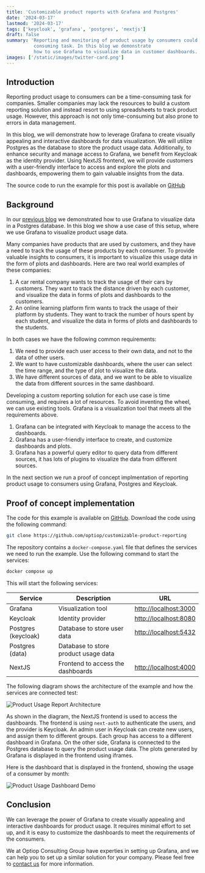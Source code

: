 ```yaml
---
title: 'Customizable product reports with Grafana and Postgres'
date: '2024-03-17'
lastmod: '2024-03-17'
tags: ['keycloak', 'grafana', 'postgres', 'nextjs']
draft: false
summary: 'Reporting and monitoring of product usage by consumers could be a time 
          consuming task. In this blog we demonstrate 
          how to use Grafana to visualize data in customer dashboards.'
images: ['/static/images/twitter-card.png']
---
```


## Introduction


Reporting product usage to consumers can be a time-consuming task for companies. 
Smaller companies may lack the resources to build a custom reporting solution and 
instead resort to using spreadsheets to track product usage. However, this approach 
is not only time-consuming but also prone to errors in data management.

In this blog, we will demonstrate how to leverage Grafana to create visually appealing 
and interactive dashboards for data visualization. We will utilize Postgres as the 
database to store the product usage data. Additionally, to enhance security and 
manage access to Grafana, we benefit from Keycloak as the identity provider. 
Using NextJS frontend, we will provide customers with a user-friendly interface 
to access and explore the plots and dashboards, empowering them to gain valuable 
insights from the data.

The source code to run the example for this post is available on 
[GitHub](https://github.com/optiop/customizable-product-reporting)

<TOCInline toc={props.toc} exclude="Introduction" />

## Background

In our [previous blog](https://optiop.org/blog/content/visualize-postgres-data-using-grafana-ecs/)
we demonstrated how to use Grafana to visualize data in a Postgres database. In this blog we show 
a use case of this setup, where we use Grafana to visualize product usage data.

Many companies have products that are used by customers, and they have a need to track the 
usage of these products by each consumer. To provide valuable insights to consumers, it 
is important to visualize this usage data in the form of plots and dashboards. 
Here are two real world examples of these companies:

1. A car rental company wants to track the usage of their cars by customers. They want to 
   track the distance driven by each customer, and visualize the data in forms of plots and 
   dashboards to the customers.
2. An online learning platform firm wants to track the usage of their platform by students. They 
   want to track the number of hours spent by each student, and visualize the data in forms 
   of plots and dashboards to the students.

In both cases we have the following common requirements:
1. We need to provide each user access to their own data, and not to the data of other users.
2. We want to have customizable dashboards, where the user can select the time range, and 
    the type of plot to visualize the data.
3. We have different sources of data, and we want to be able to visualize the data from 
    different sources in the same dashboard.

Developing a custom reporting solution for each use case is time consuming, and requires
a lot of resources. To avoid inventing the wheel, we can use existing tools. Grafana 
is a visualization tool that meets all the requirements above. 
1. Grafana can be integrated with Keycloak to manage the access to the dashboards.
2. Grafana has a user-friendly interface to create, and customize dashboards and plots.
3. Grafana has a powerful query editor to query data from different sources, it has 
  lots of plugins to visualize the data from different sources.

In the next section we run a proof of concept implmentation of reporting product usage
to consumers using Grafana, Postgres and Keycloak.

## Proof of concept implementation

The code for this example is available on [GitHub](https://github.com/optiop/customizable-product-reporting).
Download the code using the following command:

```bash
git clone https://github.com/optiop/customizable-product-reporting
```

The repository contains a `docker-compose.yaml` file that defines the services we need to run the example.
Use the following command to start the services:

```bash
docker compose up
```

This will start the following services:

| Service | Description | URL |
| --- | --- | --- |
| Grafana | Visualization tool | [http://localhost:3000](http://localhost:3000) |
| Keycloak | Identity provider | [http://localhost:8080](http://localhost:8080) |
| Postgres (keycloak) | Database to store user data | [http://localhost:5432](http://localhost:5432) |
| Postgres (data) | Database to store product usage data |  |
| NextJS | Frontend to access the dashboards | [http://localhost:4000](http://localhost:4000) |

The following diagram shows the architecture of the example and how the services are connected test:

<div className="flex justify-center">
<Image
  src="/static/images/blog/customizable-product-reporting/customizable.product.dashboard.arch.png"
  alt="Product Usage Report Architecture"
  width={600}
  height={400}
/>
</div>

As shown in the diagram, the NextJS frontend is used to access the dashboards.
The frontend is using `next-auth` to authenticate the users, and the provider 
is Keycloak. An admin user in Keycloak can create new users, and assign them to
different groups. Each group has access to a different dashboard in Grafana.
On the other side, Grafana is connected to the Postgres database to query the
product usage data. The plots generated by Grafana is displayed in the frontend
using iframes.

Here is the dashboard that is displayed in the frontend, showing the usage of 
a consumer by month:

<div className="flex justify-center">
<Image
  src="/static/images/blog/customizable-product-reporting/grafana.dashboard.reporting.png"
  alt="Product Usage Dashboard Demo"
  className="border border-white"
  width={600}
  height={400}
/>
</div>

## Conclusion
We can leverage the power of Grafana to create visually appealing and interactive
dashboards for product usage. It requires minimal effort to set up, and it is
easy to customize the dashboards to meet the requirements of the consumers.

We at Optiop Consulting Group have experties in setting up Grafana, and we can
help you to set up a similar solution for your company. Please feel free to
[contact us](https://optiop.org/contact) for more information.
